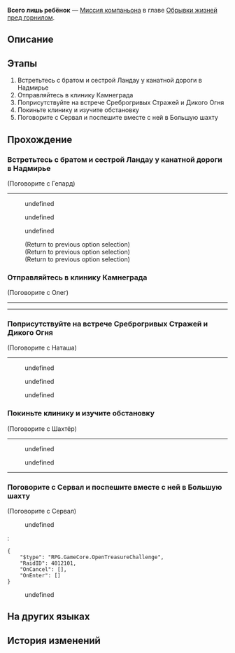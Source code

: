 {{Дополнить|Диалоги.}}
{{Миссия Инфобокс
|id              = 2011403
|Название        = 
|Изображение     = Миссия Освоения Всего лишь ребёнок.png
|Тип             = Миссия компаньона
|События         = 
|Глава           = Обрывки жизней пред горнилом
|Условия         = Завершена [[Миссия компаньона]] ''[[Экспресс времени]]''
|Персонажи       = Гепард; Голос снаружи клиники; Напуганный пострадавший; Наташа; Олег; Первопроходец; Сервал
|СтартЛокация    = [[Ярило-VI]] — [[Административный район]]
|Локации         = Административный район
|Предыдущая      = Экспресс времени
|Следующая       = ???
|Награды         = Опыт Освоения*350; Звёздный нефрит*60; Рецепт: Одноразовая кинетическая пушка*1 { text = Рецепт: Одноразовая кинетическая пушка }; Конденсированный эфир*5; Shield (Item)*200; "Frozen March"*1 { text = Frozen March }; Кредиты*25 000
}}
'''Всего лишь ребёнок''' — [[Миссия компаньона]] в главе [[Обрывки жизней пред горнилом]].

==Описание==
{{Описание|Благодаря Гепарду Сервал удаётся столкнуться с тенями своего прошлого лицом к лицу.<br />Теперь, когда ушедшие люди и события растворились в метели, Сервал больше ничего не беспокоит.}}

==Этапы==
# Встретьтесь с братом и сестрой Ландау у канатной дороги в Надмирье
# Отправляйтесь в клинику Камнеграда
# Поприсутствуйте на встрече Среброгривых Стражей и Дикого Огня
# Покиньте клинику и изучите обстановку
# Поговорите с Сервал и поспешите вместе с ней в Большую шахту

==Прохождение==
{{Дополнить}}

{{Диалог Конец}}

===Встретьтесь с братом и сестрой Ландау у канатной дороги в Надмирье===
{{Описание миссии|локация=Административный район|Кажется, что для брата и сестры Ландау настал назначенный час. По словам Гепарда, Среброгривые Стражи не смогут отправиться в Подземье без вас. Это заявление льстит вам.<br />Раз уж всё сказано, отправляйтесь к канатной дороге Надмирья, чтобы встретиться с братом и сестрой Ландау, как и обещали.}}
{{Диалог Начало}}

;(Поговорите с Гепард)
----
<!--Unknown TalkSentence: 101013901-->
:{{Диалог|Стрелка}} undefined
:<!--Unknown TalkSentence: 101013903-->
:<!--Unknown TalkSentence: 101013919-->
:{{Диалог|Стрелка}} undefined
:<!--Unknown TalkSentence: 101013905-->
:<!--Unknown TalkSentence: 101013919-->
:{{Диалог|Стрелка}} undefined
:<!--Unknown TalkSentence: 101013907-->
:<!--Unknown TalkSentence: 101013908-->
:<!--Unknown TalkSentence: 101013909-->
:;(Return to previous option selection)
:;(Return to previous option selection)
:;(Return to previous option selection)
{{Диалог Конец}}

===Отправляйтесь в клинику Камнеграда===
{{Описание миссии|локация=Камнеград|Впервые за много лет Среброгривые Стражи вернулись в Подземье, в котором все эти годы царил хаос, и на улицах повсеместно осуждали Стражей и Верховную хранительницу. Однако брат и сестра Ландау вместе с вами пришли, чтобы решить эту проблему.<br />Вам предстоит сопровождать брата и сестру Ландау и Среброгривых Стражей в клинику Наташи, место проведения переговоров. Там Среброгривые Стражи из Надмирья и Дикий Огонь из Подземья проведут свою первую официальную встречу.}}
{{Диалог Начало}}

;(Поговорите с Олег)
----
<!--Unknown TalkSentence: 101028112-->
<!--Unknown TalkSentence: 101028113-->
<!--Unknown TalkSentence: 101028114-->
<!--Unknown TalkSentence: 101028115-->
<!--Unknown TalkSentence: 101028116-->
<!--Unknown TalkSentence: 101028117-->
<!--Unknown TalkSentence: 101028118-->
<!--Unknown TalkSentence: 101028119-->
----
<!--Unknown TalkSentence: 101028110-->
<!--Unknown TalkSentence: 101028111-->
{{Диалог Конец}}

===Поприсутствуйте на встрече Среброгривых Стражей и Дикого Огня===
{{Описание миссии|локация=Клиника Наташи|Стороны прибыли. Хотя клиника маловата, но места для официальной встречи хватит.}}
{{Диалог Начало}}

;(Поговорите с Наташа)
----
<!--Unknown TalkSentence: 101028120-->
<!--Unknown TalkSentence: 101028121-->
<!--Unknown TalkSentence: 101028122-->
<!--Unknown TalkSentence: 101028123-->
<!--Unknown TalkSentence: 101028124-->
<!--Unknown TalkSentence: 101028125-->
<!--Unknown TalkSentence: 101028126-->
<!--Unknown TalkSentence: 101028127-->
<!--Unknown TalkSentence: 101028128-->
<!--Unknown TalkSentence: 101028129-->
:{{Диалог|Стрелка}} undefined
:{{Диалог|Стрелка}} undefined
:{{Диалог|Стрелка}} undefined
<!--Unknown TalkSentence: 101028131-->
<!--Unknown TalkSentence: 101028136-->
<!--Unknown TalkSentence: 101028137-->
<!--Unknown TalkSentence: 101028138-->
<!--Unknown TalkSentence: 101028139-->
<!--Unknown TalkSentence: 101028140-->
<!--Unknown TalkSentence: 101028141-->
{{Диалог Конец}}

===Покиньте клинику и изучите обстановку===
{{Описание миссии|локация=Камнеград|Встреча проходит хорошо, пока внезапная суматоха за пределами клиники не нарушает гармонию. Несколько ваших спутников немедленно бросаются за дверь, чтобы узнать, что происходит. «Я только посмотрю», - думаете вы про себя.<br />Но если не считать нытья, чутьё подсказывает вам, что следующая проблема, с которой вам придётся иметь дело, скорее всего, относится к вашей компетенции - сражаться и мимоходом спасать мир - так что в любом случае выходите и узнайте, что случилось.}}
{{Диалог Начало}}

;(Поговорите с Шахтёр)
----
<!--Unknown TalkSentence: 101028190-->
:{{Диалог|Стрелка}} undefined
:{{Диалог|Стрелка}} undefined
:<!--Unknown TalkSentence: 101028157-->
:<!--Unknown TalkSentence: 101028158-->
<!--Unknown TalkSentence: 101028159-->
<!--Unknown TalkSentence: 101028160-->
<!--Unknown TalkSentence: 101028161-->
<!--Unknown TalkSentence: 101028162-->
<!--Unknown TalkSentence: 101028163-->
<!--Unknown TalkSentence: 101028164-->
<!--Unknown TalkSentence: 101028165-->
<!--Unknown TalkSentence: 101028166-->
<!--Unknown TalkSentence: 101028167-->
<!--Unknown TalkSentence: 101028168-->
<!--Unknown TalkSentence: 101028169-->
----
{{Диалог Конец}}

===Поговорите с Сервал и поспешите вместе с ней в Большую шахту===
{{Описание миссии|локация=Камнеград|Услышав о вторжении монстров Фрагментума в Большую шахту, Среброгривые Стражи и Дикий Огонь немедленно сплотились в единый фронт, и Гепард повёл передовой отряд к месту происшествия.<br />Спасение жизней - это, конечно, работа для Первопроходцев - если вы готовы к этому, то отправляйтесь вместе с Сервал.}}
{{Диалог Начало}}

;(Поговорите с Сервал)
<!--Unknown TalkSentence: 101028189-->
:{{Диалог|Стрелка}} undefined
:<!--Unknown TalkSentence: 101028186-->
:<pre>{
	"$type": "RPG.GameCore.OpenTreasureChallenge",
	"RaidID": 4012101,
	"OnCancel": [],
	"OnEnter": []
}</pre>
:{{Диалог|Выход}} undefined
:<!--Unknown TalkSentence: 101028188-->
{{Диалог Конец}}

==На других языках==
{{На других языках
|en   = Only A Child
|zhs  = 只是孩子
|zht  = 只是孩子
|ja   = まだ子供
|ko   = 그저 아이일 뿐
|es   = Éramos unos niños
|fr   = Que des enfants
|ru   = Всего лишь ребёнок
|th   = เพียงแค่เด็กที่ไร้เดียงสา
|vi   = Chỉ Là Trẻ Nhỏ
|de   = Nur ein Kind
|id   = Cuma Anak Kecil
|pt   = Só uma Criança
}}

==История изменений==
{{История изменений|2.7}}
